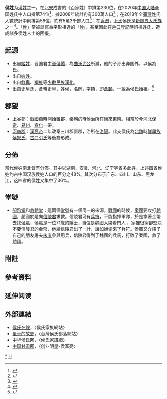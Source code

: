 {{姓氏
|姓氏=侯
|拼音=Hóu
|中国大陆=Hou
|台湾=華語：Hou<br />臺語：Hâu<br />客語：Heu
|香港=Hau
|澳门=Hao
|新加坡=
|马来西亚=
|白話字=Hâu
|越南=Hầu
|韩国=
|反切=
|同音字=
|堂号=
|郡望=[[上谷郡|上谷郡]]
}}

'''侯姓'''为[[漢姓|漢姓]]之一，在[[北宋|北宋]]成書的《百家姓》中排第230位，在2020年[[中国大陆|中国大陆]]全国姓氏中人口排第74位<ref name=cn2020>{{cite|editor=公安部户政管理研究中心|title=《二〇二〇年全国姓名报告》发布|url=https://www.mps.gov.cn/n2253534/n2253535/c7725981/content.html|publisher=[[中华人民共和国公安部|中华人民共和国公安部]]|date=2021-02-08|accessdate=2021-06-06|archive-date=2021-02-21|archive-url=https://web.archive.org/web/20210221104921/https://www.mps.gov.cn/n2253534/n2253535/c7725981/content.html|dead-url=no}}</ref>，據2008年統計約有300萬人口<ref name=top300>{{cite web |url=http://www.taiwan.cn/zppd/XSDG/200901/t20090106_811068.htm |title=中国最新300大姓排名（2008） |publisher=Taiwan.cn |language=zh |date=2009-01-06 |accessdate=2014-10-25 |archive-date=2018-03-04 |archive-url=https://web.archive.org/web/20180304011114/http://www.taiwan.cn/zppd/XSDG/200901/t20090106_811068.htm |dead-url=no }}</ref>；在2018年全[[臺灣|臺灣]]姓氏人數統計中則排第58位，約有5萬3千餘人口<ref name=tw2018>{{cite|editor=內政部戶政司|title=全國姓名統計分析|url=https://www.ris.gov.tw/documents/data/5/2/107namestat.pdf|publisher=[[中華民國內政部|中華民國內政部]]|page=280|isbn=9789860503043|year=2018|accessdate=2021-06-06|archive-date=2020-03-18|archive-url=https://web.archive.org/web/20200318035242/https://www.ris.gov.tw/documents/data/5/2/107namestat.pdf|dead-url=no}}</ref>；在[[香港|香港]]，[[上水鄉|上水]]侯氏是[[新界|新界]][[新界五大氏族|五大氏族]]之一<ref name=hknt>{{cite|author=何志平|title=新界五大氏族（下）|url=https://www.hab.gov.hk/file_manager/tc/documents/whats_new/from_the_desk_of_secretary_for_home_affairs/shaarticles238_200700522new_c.pdf|publisher=[[香港特別行政區政府|香港特別行政區政府]][[民政事務局|民政事務局]]|accessdate=2021-06-06|archive-date=2016-03-04|archive-url=https://web.archive.org/web/20160304092252/http://www.hab.gov.hk/file_manager/tc/documents/whats_new/from_the_desk_of_secretary_for_home_affairs/shaarticles238_200700522new_c.pdf|dead-url=no}}</ref>。「[[wikt:侯|侯]]」常被誤寫為字形相近的「[[wikt:候|候]]」，甚至因此在[[戶籍|戶口登記]]時誤植姓氏，造成諸多侯姓人士的困擾{{notetag|name=侯誤寫為候|[[臺灣|臺灣]][[臺中市|臺中市]][[大雅區|大雅區]]有侯姓市民因[[台灣日治時期|日本統治時期]]戶口登記誤植姓氏為「候」，而於2011年申請恢復原姓。<ref name=wrong1>{{cite|author=臺中市大雅區戶政事務所|title=案例分享：姓氏「候」欲更改為「侯」|url=https://www.civil.taichung.gov.tw/92511/post|website=[[臺中市政府|臺中市政府]]民政局全球資訊網|date=2012-07-20|accessdate=2021-06-05|archive-date=2021-06-06|archive-url=https://web.archive.org/web/20210606070841/https://www.civil.taichung.gov.tw/92511/post|dead-url=no}}</ref>[[河南省|河南省]][[鄭州市|鄭州市]]馬莊村亦有百餘戶侯姓村民在2002年[[戶籍|戶政系統]][[数字化|數位化]]時，姓氏被誤植為候，造成生活不便。<ref name=wrong2>{{cite|author=韩章云|title=郑州百余户村民姓氏错误：父姓“候”子姓“侯”|url=http://www.xinhuanet.com/politics/2015-05/13/c_127796386.htm|journal=[[中国新闻社|中国新闻网]]|date=2015-05-13|accessdate=2021-06-05|archive-date=2021-06-05|archive-url=https://web.archive.org/web/20210605104246/http://www.xinhuanet.com/politics/2015-05/13/c_127796386.htm|dead-url=no}}</ref>}}。

==起源==
*出自[[姬姓|姬姓]]，晋国君主[[晉侯緡|晉侯緡]]，為[[曲沃武公|曲沃武公]]所滅，他的子孙出奔国外，以侯為氏。
*出自[[姒姓|姒姓]]。
*出自[[鮮卑|鮮卑]]、[[羯族|羯族]]等[[少數民族|少數民族]][[漢化|漢化]]。
*出自史皇氏，倉帝史皇，姓侯，名岡，字頡，即[[倉頡|倉頡]]，一說為侯氏始祖。<ref name=sjz>{{Cite wikisource
 | title = 欽定古今圖書集成/明倫彙編/氏族典/第352卷
 | wslink = https://zh.wikisource.org/zh-hant/%E6%AC%BD%E5%AE%9A%E5%8F%A4%E4%BB%8A%E5%9C%96%E6%9B%B8%E9%9B%86%E6%88%90/%E6%98%8E%E5%80%AB%E5%BD%99%E7%B7%A8/%E6%B0%8F%E6%97%8F%E5%85%B8/%E7%AC%AC352%E5%8D%B7
 | wslanguage = zh
 | last = 
 | first = 
 | authorlink = 
 | coauthors = 陳夢雷
 | year = 1726
 | publisher = 
 | location = 北京
 | page = 
 | pages = 
 | quote = 《水經注》：侯姓，按故漢《上谷長史侯相碑》云：「侯氏出自倉頡之後，踰 殷歷周，各以氏分，或著楚魏，或顯齊秦。晉卿士蒍斯 其裔也，食於華陽，今蒲坂北亭地，即是城也。」 
}}</ref>

==郡望==
*[[上谷郡|上谷郡]]：[[戰國|戰國]]燕時開始置郡，[[秦朝|秦朝]]的時候治所在懷來東南。相當於今[[河北|河北]][[保定|保定]]、[[易州|易州]]、[[宣化区|宣化]]一帶。
*[[河南郡|河南郡]]：[[漢高帝|漢高帝]]二年改秦三川郡置郡，治所在[[洛陽|洛陽]]。此支侯氏為[[北魏|北魏]]時[[鮮卑族侯奴氏|鮮卑族侯奴氏]]、[[古口引氏|古口引氏]]等後裔形成。

==分佈==
當代侯姓南北皆有分佈。其中以湖南、安徽、河北、辽宁等省多此姓，上述四省侯姓约占中国汉族侯姓人口的百分之48%。其次分布于广东、四川、山东、黑龙江，这四省的侯姓又集中了36%。

==堂號==
*[[卻幣堂|卻幣堂]]和[[救趙堂|救趙堂]]：這兩個[[堂號|堂號]]有一個同一的來源，[[戰國|戰國]]的時候，[[秦國|秦國]]要攻打[[趙國|趙國]]，趙國於是向[[信陵君|信陵君]]求救。信陵君沒有[[兵符|兵符]]，不能指揮軍隊，於是拿著金幣去找[[侯贏|侯贏]]，侯贏是一位71歲的隱士，職位是魏國大梁看門人 ，家裡很窮卻堅決不要信陵君的金幣，他給信陵君出了一計，讓如姬偷來了兵符。侯贏又介紹了自己的朋友屠夫[[朱亥|朱亥]]參與用兵，信陵君得到了魏國的兵馬，打敗了秦國，救了趙國。

==附註==
<references group="註"/>

==參考資料==
{{Reflist}}

== 延伸阅读 ==
{{Wikisource further reading}}

==外部連結==
*[http://www.houshionline.com 侯氏在線]{{Wayback|url=http://www.houshionline.com/ |date=20201020163351 }}，〈侯氏家族網站〉
*[http://a70002.pixnet.net/ 風車的故鄉]，〈台灣侯氏部落網站〉
*[http://10000xing.cn/x230/ 中华侯氏网]{{Wayback|url=http://10000xing.cn/x230/ |date=20190514194634 }}，〈侯氏家譜網〉
*[https://web.archive.org/web/20150620055616/http://www.lz.gansu.gov.cn/root84/auto475/201308/t20130827_259334.html 中国甘肃网]，〈创业明星-侯军亮〉

{{台灣首一百個姓氏}}
{{中國首一百個姓氏}}

[[Category:侯姓|*]]
[[Category:漢姓|H]]